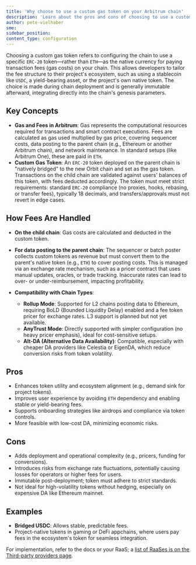 ```yaml
---
title: 'Why choose to use a custom gas token on your Arbitrum chain'
description: 'Learn about the pros and cons of choosing to use a custom gas token for your chain.'
author: pete-vielhaber
sme:
sidebar_position:
content_type: configuration
---
```


Choosing a custom gas token refers to configuring the chain to use a specific `ERC-20` token—rather than `ETH`—as the native currency for paying transaction fees (gas costs) on your chain. This allows developers to tailor the fee structure to their project's ecosystem, such as using a stablecoin like `USDC`, a yield-bearing asset, or the project's own native token. The choice is made during chain deployment and is generally immutable afterward, integrating directly into the chain's genesis parameters.

## Key Concepts

- **Gas and Fees in Arbitrum**: Gas represents the computational resources required for transactions and smart contract executions. Fees are calculated as gas used multiplied by gas price, covering sequencer costs, data posting to the parent chain (e.g., Ethereum or another Arbitrum chain), and network maintenance. In standard setups (like Arbitrum One), these are paid in `ETH`.
- **Custom Gas Token**: An `ERC-20` token deployed on the parent chain is "natively bridged" to the new Orbit chain and set as the gas token. Transactions on the child chain are validated against users' balances of this token, with fees deducted accordingly. The token must meet strict requirements: standard `ERC-20` compliance (no proxies, hooks, rebasing, or transfer fees), typically 18 decimals, and transfers/approvals must not revert in edge cases.

## How Fees Are Handled

- **On the child chain**: Gas costs are calculated and deducted in the custom token.
- **For data posting to the parent chain**: The sequencer or batch poster collects custom tokens as revenue but must convert them to the parent's native token (e.g., `ETH`) to cover posting costs. This is managed via an exchange rate mechanism, such as a pricer contract that uses manual updates, oracles, or trade tracking. Inaccurate rates can lead to over- or under-reimbursement, impacting profitability.

- **Compatibility with Chain Types**:
  - **Rollup Mode**: Supported for L2 chains posting data to Ethereum, requiring BoLD (Bounded Liquidity Delay) enabled and a fee token pricer for exchange rates. L3 support is planned but not yet available.
  - **AnyTrust Mode**: Directly supported with simpler configuration (no heavy pricer emphasis), ideal for cost-sensitive setups.
  - **Alt-DA (Alternative Data Availability)**: Compatible, especially with cheaper DA providers like Celestia or EigenDA, which reduce conversion risks from token volatility.

## Pros

- Enhances token utility and ecosystem alignment (e.g., demand sink for project tokens).
- Improves user experience by avoiding `ETH` dependency and enabling stable or yield-bearing fees.
- Supports onboarding strategies like airdrops and compliance via token controls.
- More feasible with low-cost DA, minimizing economic risks.

## Cons

- Adds deployment and operational complexity (e.g., pricers, funding for conversions).
- Introduces risks from exchange rate fluctuations, potentially causing losses for operators or higher fees for users.
- Immutable post-deployment; token must adhere to strict standards.
- Not ideal for high-volatility tokens without hedging, especially on expensive DA like Ethereum mainnet.

## Examples

- **Bridged USDC**: Allows stable, predictable fees.
- Project-native tokens in gaming or DeFi appchains, where users pay fees in the ecosystem's token for seamless integration.

For implementation, refer to the docs or your RaaS; a [list of RaaSes is on the Third-party providers page](/launch-arbitrum-chain/third-party-integrations/third-party-providers.mdx#rollup-as-a-service-raas-providers).
